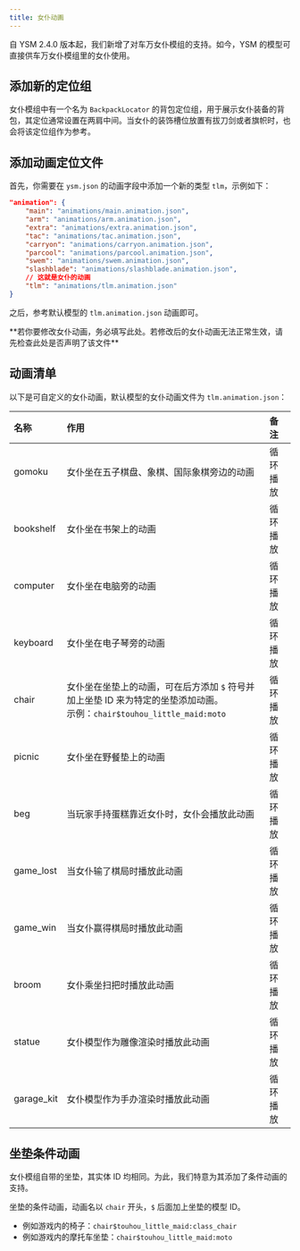 ```yaml
---
title: 女仆动画
---
```



自 YSM 2.4.0 版本起，我们新增了对车万女仆模组的支持。如今，YSM 的模型可直接供车万女仆模组里的女仆使用。

## 添加新的定位组

女仆模组中有一个名为 `BackpackLocator` 的背包定位组，用于展示女仆装备的背包，其定位通常设置在两肩中间。当女仆的装饰槽位放置有拔刀剑或者旗帜时，也会将该定位组作为参考。

## 添加动画定位文件

首先，你需要在 `ysm.json` 的动画字段中添加一个新的类型 `tlm`，示例如下：

```json {11}
"animation": {
    "main": "animations/main.animation.json",
    "arm": "animations/arm.animation.json",
    "extra": "animations/extra.animation.json",
    "tac": "animations/tac.animation.json",
    "carryon": "animations/carryon.animation.json",
    "parcool": "animations/parcool.animation.json",
    "swem": "animations/swem.animation.json",
    "slashblade": "animations/slashblade.animation.json",
    // 这就是女仆的动画
    "tlm": "animations/tlm.animation.json"
}
```

之后，参考默认模型的 `tlm.animation.json` 动画即可。

<Aside>
  **若你要修改女仆动画，务必填写此处。若修改后的女仆动画无法正常生效，请先检查此处是否声明了该文件**
</Aside>

## 动画清单

以下是可自定义的女仆动画，默认模型的女仆动画文件为 `tlm.animation.json`：

| 名称       | 作用                                                                                                                         | 备注     |
| :--------- | :--------------------------------------------------------------------------------------------------------------------------- | :------- |
| gomoku     | 女仆坐在五子棋盘、象棋、国际象棋旁边的动画                                                                                   | 循环播放 |
| bookshelf  | 女仆坐在书架上的动画                                                                                                         | 循环播放 |
| computer   | 女仆坐在电脑旁的动画                                                                                                         | 循环播放 |
| keyboard   | 女仆坐在电子琴旁的动画                                                                                                       | 循环播放 |
| chair      | 女仆坐在坐垫上的动画，可在后方添加 `$` 符号并加上坐垫 ID 来为特定的坐垫添加动画。<br/> 示例：`chair$touhou_little_maid:moto` | 循环播放 |
| picnic     | 女仆坐在野餐垫上的动画                                                                                                       | 循环播放 |
| beg        | 当玩家手持蛋糕靠近女仆时，女仆会播放此动画                                                                                   | 循环播放 |
| game_lost  | 当女仆输了棋局时播放此动画                                                                                                   | 循环播放 |
| game_win   | 当女仆赢得棋局时播放此动画                                                                                                   | 循环播放 |
| broom      | 女仆乘坐扫把时播放此动画                                                                                                     | 循环播放 |
| statue     | 女仆模型作为雕像渲染时播放此动画                                                                                             | 循环播放 |
| garage_kit | 女仆模型作为手办渲染时播放此动画                                                                                             | 循环播放 |

## 坐垫条件动画

女仆模组自带的坐垫，其实体 ID 均相同。为此，我们特意为其添加了条件动画的支持。

坐垫的条件动画，动画名以 `chair` 开头，`$` 后面加上坐垫的模型 ID。

- 例如游戏内的椅子：`chair$touhou_little_maid:class_chair`
- 例如游戏内的摩托车坐垫：`chair$touhou_little_maid:moto`
